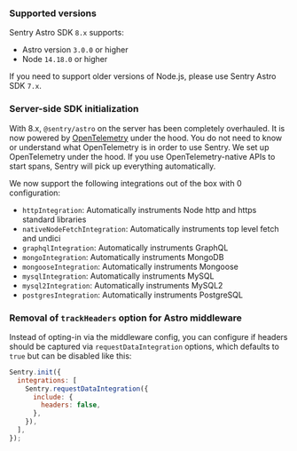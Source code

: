 ### Supported versions

Sentry Astro SDK `8.x` supports:

- Astro version `3.0.0` or higher
- Node `14.18.0` or higher

If you need to support older versions of Node.js, please use Sentry Astro SDK `7.x`.

<Include name="migration/javascript-v8/compatible-browsers" />

### Server-side SDK initialization

With 8.x, `@sentry/astro` on the server has been completely overhauled. It is now powered by [OpenTelemetry](https://opentelemetry.io/) under the hood. You do not need to know or understand what OpenTelemetry is in order to use Sentry. We set up OpenTelemetry under the hood. If you use OpenTelemetry-native APIs to start spans, Sentry will pick up everything automatically.

We now support the following integrations out of the box with 0 configuration:

- `httpIntegration`: Automatically instruments Node http and https standard libraries
- `nativeNodeFetchIntegration`: Automatically instruments top level fetch and undici
- `graphqlIntegration`: Automatically instruments GraphQL
- `mongoIntegration`: Automatically instruments MongoDB
- `mongooseIntegration`: Automatically instruments Mongoose
- `mysqlIntegration`: Automatically instruments MySQL
- `mysql2Integration`: Automatically instruments MySQL2
- `postgresIntegration`: Automatically instruments PostgreSQL

### Removal of `trackHeaders` option for Astro middleware

Instead of opting-in via the middleware config, you can configure if headers should be captured via `requestDataIntegration` options, which defaults to `true` but can be disabled like this:

```JavaScript
Sentry.init({
  integrations: [
    Sentry.requestDataIntegration({
      include: {
        headers: false,
      },
    }),
  ],
});
```
